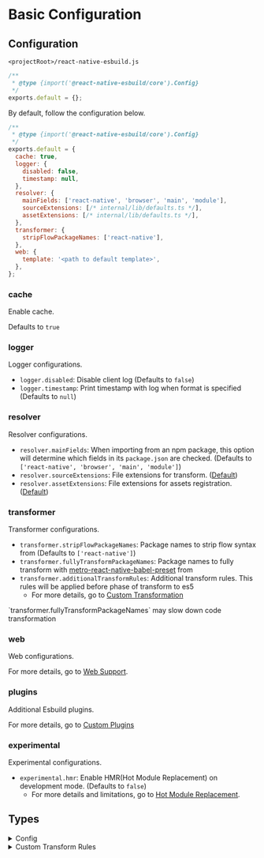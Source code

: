 
# Basic Configuration

## Configuration

`<projectRoot>/react-native-esbuild.js`

```js
/**
 * @type {import('@react-native-esbuild/core').Config}
 */
exports.default = {};
```

By default, follow the configuration below.

```js
/**
 * @type {import('@react-native-esbuild/core').Config}
 */
exports.default = {
  cache: true,
  logger: {
    disabled: false,
    timestamp: null,
  },
  resolver: {
    mainFields: ['react-native', 'browser', 'main', 'module'],
    sourceExtensions: [/* internal/lib/defaults.ts */],
    assetExtensions: [/* internal/lib/defaults.ts */],
  },
  transformer: {
    stripFlowPackageNames: ['react-native'],
  },
  web: {
    template: '<path to default template>',
  },
};
```

### cache

Enable cache.

Defaults to `true`

### logger

Logger configurations.

- `logger.disabled`: Disable client log (Defaults to `false`)
- `logger.timestamp`: Print timestamp with log when format is specified (Defaults to `null`)

### resolver

Resolver configurations.

- `resolver.mainFields`: When importing from an npm package, this option will determine which fields in its `package.json` are checked. (Defaults to `['react-native', 'browser', 'main', 'module']`)
- `resolver.sourceExtensions`: File extensions for transform. ([Default](https://github.com/leegeunhyeok/react-native-esbuild/blob/main/packages/internal/lib/defaults.ts))
- `resolver.assetExtensions`: File extensions for assets registration. ([Default](https://github.com/leegeunhyeok/react-native-esbuild/blob/main/packages/internal/lib/defaults.ts))

### transformer

Transformer configurations.

- `transformer.stripFlowPackageNames`: Package names to strip flow syntax from (Defaults to `['react-native']`)
- `transformer.fullyTransformPackageNames`: Package names to fully transform with [metro-react-native-babel-preset](https://github.com/facebook/react-native/tree/main/packages/react-native-babel-preset) from
- `transformer.additionalTransformRules`: Additional transform rules. This rules will be applied before phase of transform to es5
  - For more details, go to [Custom Transformation](/configuration/custom-transformation)

<Callout type="warning">
  `transformer.fullyTransformPackageNames` may slow down code transformation
</Callout>

### web

Web configurations.

For more details, go to [Web Support](/web).

### plugins

Additional Esbuild plugins.

For more details, go to [Custom Plugins](/configuration/custom-plugins)

### experimental

<Callout>
  Experimental configurations.
</Callout>

- `experimental.hmr`: Enable HMR(Hot Module Replacement) on development mode. (Defaults to `false`)
  - For more details and limitations, go to [Hot Module Replacement](/limitations/hot-module-replacement).

## Types

<details>
<summary>Config</summary>

```ts
interface Config {
  /**
   * Enable cache.
   *
   * Defaults to `true`
   */
  cache?: boolean;
  /**
   * Logger configurations
   */
  logger?: {
    /**
     * Disable client log.
     *
     * Defaults to `false`
     */
    disabled?: boolean;
    /**
     * Print timestamp with log when format is specified.
     *
     * Defaults to `null`
     */
    timestamp?: string | null;
  };
  /**
   * Resolver configurations
   */
  resolver?: {
    /**
     * Field names for resolve package's modules.
     *
     * Defaults to `['react-native', 'browser', 'main', 'module']`
     */
    mainFields?: string[];
    /**
     * File extensions for transform.
     *
     * Defaults: https://github.com/leegeunhyeok/react-native-esbuild/blob/main/packages/internal/lib/defaults.ts
     */
    sourceExtensions?: string[];
    /**
     * File extensions for assets registration.
     *
     * Defaults: https://github.com/leegeunhyeok/react-native-esbuild/blob/main/packages/internal/lib/defaults.ts
     */
    assetExtensions?: string[];
  };
  /**
   * Transformer configurations
   */
  transformer?: {
    /**
     * Strip flow syntax.
     *
     * Defaults to `['react-native']`
     */
    stripFlowPackageNames?: string[];
    /**
     * Transform with babel using `metro-react-native-babel-preset` (slow)
     */
    fullyTransformPackageNames?: string[];
    /**
     * Additional transform rules. This rules will be applied before phase of transform to es5.
     */
    additionalTransformRules?: {
      /**
       * Additional babel transform rules
       */
      babel?: TransformRuleBase<BabelTransformOptions>[];
      /**
       * Additional swc transform rules
       */
      swc?: TransformRuleBase<SwcTransformOptions>[];
    };
  };
  /**
   * Web configurations
   */
  web?: {
    /**
     * Index page template file path
     */
    template?: string;
    /**
     * Placeholders for replacement
     *
     * ```js
     * // web.placeholders
     * { placeholder_name: 'Hello, world!' };
     * ```
     *
     * will be replaced to
     *
     * ```html
     * <!-- in template -->
     * <tag>{{placeholder_name}}</tag>
     *
     * <!-- result -->
     * <tag>Hello, world!</tag>
     * ```
     *
     * ---
     *
     * Reserved placeholder names. It will be overridden your placeholders
     *
     * - `_bundle`: bundled script path
     */
    placeholders?: Record<string, string>;
  };
  /**
   * Additional Esbuild plugins.
   */
  plugins?: EsbuildPlugin[];
  /**
   * Experimental configurations
   */
  experimental?: {
    /**
     * Enable HMR(Hot Module Replacement) on development mode.
     *
     * Defaults to `false`.
     */
    hmr?: boolean;
  };
}
```

</details>

<details>
<summary>Custom Transform Rules</summary>


```ts
interface TransformRuleBase<T> {
  /**
   * Predicator for transform
   */
  test: (path: string, code: string) => boolean;
  /**
   * Transformer options
   */
  options: T | ((path: string, code: string) => T);
}

type SwcTransformRule = TransformRuleBase<import('@swc/core').TransformOptions>;
type BabelTransformRule = TransformRuleBase<import('@babel/core').Options>;
```

</details>
